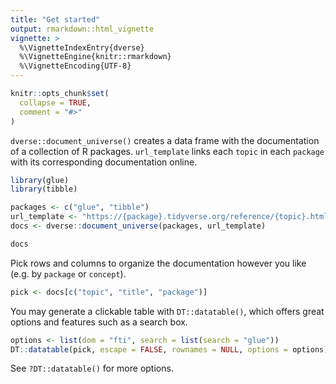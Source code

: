 ```yaml
---
title: "Get started"
output: rmarkdown::html_vignette
vignette: >
  %\VignetteIndexEntry{dverse}
  %\VignetteEngine{knitr::rmarkdown}
  %\VignetteEncoding{UTF-8}
---
```


```r
knitr::opts_chunk$set(
  collapse = TRUE,
  comment = "#>"
)
```

`dverse::document_universe()` creates a data frame with the documentation of a
collection of R packages. `url_template` links each `topic` in each `package`
with its corresponding documentation online.

```r
library(glue)
library(tibble)

packages <- c("glue", "tibble")
url_template <- "https://{package}.tidyverse.org/reference/{topic}.html"
docs <- dverse::document_universe(packages, url_template)

docs
```

Pick rows and columns to organize the documentation however you like (e.g. by
`package` or `concept`).

```r
pick <- docs[c("topic", "title", "package")]
```

You may generate a clickable table with `DT::datatable()`, which offers great
options and features such as a search box.

```r
options <- list(dom = "fti", search = list(search = "glue"))
DT::datatable(pick, escape = FALSE, rownames = NULL, options = options)
```

See `?DT::datatable()` for more options.

